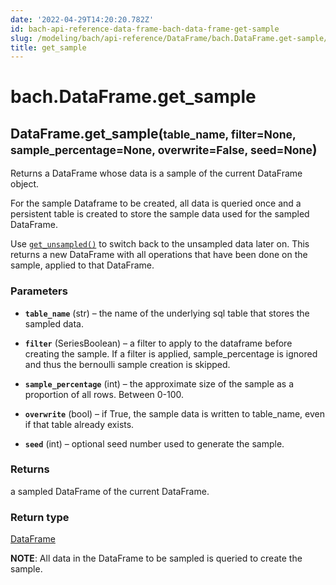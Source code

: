 ```yaml
---
date: '2022-04-29T14:20:20.782Z'
id: bach-api-reference-data-frame-bach-data-frame-get-sample
slug: /modeling/bach/api-reference/DataFrame/bach.DataFrame.get-sample/
title: get_sample
---
```


# bach.DataFrame.get_sample

<div class="method">
<h2 class="signature-class"><span class="additional-name">DataFrame.</span><span class="name">get_sample(</span><small class="parameter-list"><span class="parameter" id="table_name">table_name</span>, <span class="parameter" id="filter">filter=None</span>, <span class="parameter" id="sample_percentage">sample_percentage=None</span>, <span class="parameter" id="overwrite">overwrite=False</span>, <span class="parameter" id="seed">seed=None</span></small>)</h2>


<div class="content">

Returns a DataFrame whose data is a sample of the current DataFrame object.

For the sample Dataframe to be created, all data is queried once and a persistent table is created to
store the sample data used for the sampled DataFrame.

Use [`get_unsampled()`](/docs/modeling/bach/api-reference/DataFrame/bach.DataFrame.get-unsampled/#bach.DataFrame.get-unsampled) to switch back to the unsampled data later on. This returns a new
DataFrame with all operations that have been done on the sample, applied to that DataFrame.


### Parameters

* **`table_name`** (str) – the name of the underlying sql table that stores the sampled data.

* **`filter`** (SeriesBoolean) – a filter to apply to the dataframe before creating the sample. If a filter is applied,
sample_percentage is ignored and thus the bernoulli sample creation is skipped.

* **`sample_percentage`** (int) – the approximate size of the sample as a proportion of all rows.
Between 0-100.

* **`overwrite`** (bool) – if True, the sample data is written to table_name, even if that table already
exists.

* **`seed`** (int) – optional seed number used to generate the sample.



### Returns

a sampled DataFrame of the current DataFrame.



### Return type

[DataFrame](/docs/modeling/bach/api-reference/DataFrame/bach.DataFrame/#bach.DataFrame)


**NOTE**: All data in the DataFrame to be sampled is queried to create the sample.


</div>

</div>

